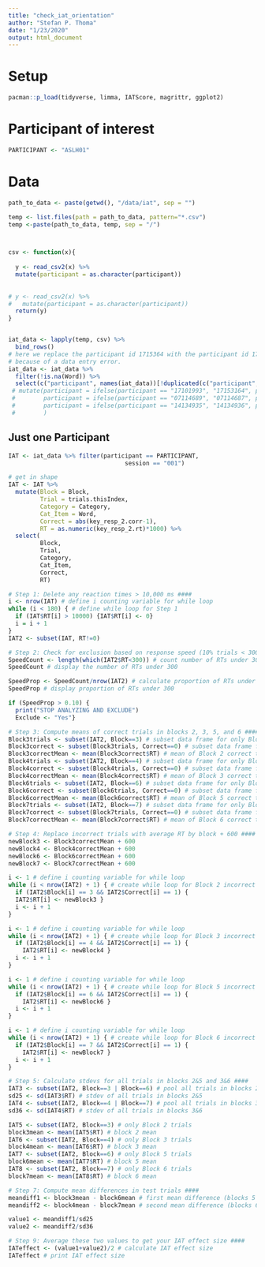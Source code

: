 ```yaml
---
title: "check_iat_orientation"
author: "Stefan P. Thoma"
date: "1/23/2020"
output: html_document
---
```


# Setup
```r
pacman::p_load(tidyverse, limma, IATScore, magrittr, ggplot2)
```

# Participant of interest
```r
PARTICIPANT <- "ASLH01"
```

# Data
```r
path_to_data <- paste(getwd(), "/data/iat", sep = "")

temp <- list.files(path = path_to_data, pattern="*.csv")
temp <-paste(path_to_data, temp, sep = "/")



csv <- function(x){
  
  y <- read_csv2(x) %>% 
  mutate(participant = as.character(participant))
  
  
# y <- read_csv2(x) %>%
#   mutate(participant = as.character(participant))
  return(y)
}


iat_data <- lapply(temp, csv) %>%
  bind_rows()
# here we replace the participant id 1715364 with the participant id 17101993, 
# because of a data entry error. 
iat_data <- iat_data %>%
  filter(!is.na(Word)) %>%
  select(c("participant", names(iat_data))[!duplicated(c("participant", names(iat_data)))], -X17)# %>%
 # mutate(participant = ifelse(participant == "17101993", "17153164", participant), 
 #        participant = ifelse(participant == "07114689", "07114687", participant), 
 #        participant = ifelse(participant == "14134935", "14134936", participant), 
 #        )

```
## Just one Participant
```r
IAT <- iat_data %>% filter(participant == PARTICIPANT,
                                 session == "001")
```

```r
# get in shape
IAT <- IAT %>% 
  mutate(Block = Block,
         Trial = trials.thisIndex,
         Category = Category,
         Cat_Item = Word,
         Correct = abs(key_resp_2.corr-1),
         RT = as.numeric(key_resp_2.rt)*1000) %>%
  select(
         Block,
         Trial,
         Category,
         Cat_Item,
         Correct,
         RT)
```

```r
# Step 1: Delete any reaction times > 10,000 ms ####
i <- nrow(IAT) # define i counting variable for while loop
while (i < 180) { # define while loop for Step 1 
  if (IAT$RT[i] > 10000) {IAT$RT[i] <- 0}
  i = i + 1
}
IAT2 <- subset(IAT, RT!=0)
```


```r
# Step 2: Check for exclusion based on response speed (10% trials < 300 ms) ####
SpeedCount <- length(which(IAT2$RT<300)) # count number of RTs under 300
SpeedCount # display the number of RTs under 300 
```
```r
SpeedProp <- SpeedCount/nrow(IAT2) # calculate proportion of RTs under 300
SpeedProp # display proportion of RTs under 300 
```

```r
if (SpeedProp > 0.10) { 
  print("STOP ANALYZING AND EXCLUDE")
  Exclude <- "Yes"}
```

```r
# Step 3: Compute means of correct trials in blocks 2, 3, 5, and 6 ####
Block3trials <- subset(IAT2, Block==3) # subset data frame for only Block 2 trials 
Block3correct <- subset(Block3trials, Correct==0) # subset data frame for only correct trials
Block3correctMean <- mean(Block3correct$RT) # mean of Block 2 correct trials 
Block4trials <- subset(IAT2, Block==4) # subset data frame for only Block 3 trials 
Block4correct <- subset(Block4trials, Correct==0) # subset data frame for only correct trials
Block4correctMean <- mean(Block4correct$RT) # mean of Block 3 correct trials 
Block6trials <- subset(IAT2, Block==6) # subset data frame for only Block 5 trials 
Block6correct <- subset(Block6trials, Correct==0) # subset data frame for only correct trials
Block6correctMean <- mean(Block6correct$RT) # mean of Block 5 correct trials 
Block7trials <- subset(IAT2, Block==7) # subset data frame for only Block 6 trials 
Block7correct <- subset(Block7trials, Correct==0) # subset data frame for only correct trials
Block7correctMean <- mean(Block7correct$RT) # mean of Block 6 correct trials 
```

```r
# Step 4: Replace incorrect trials with average RT by block + 600 ####
newBlock3 <- Block3correctMean + 600
newBlock4 <- Block4correctMean + 600
newBlock6 <- Block6correctMean + 600
newBlock7 <- Block7correctMean + 600

i <- 1 # define i counting variable for while loop 
while (i < nrow(IAT2) + 1) { # create while loop for Block 2 incorrect trial replacement
  if (IAT2$Block[i] == 3 && IAT2$Correct[i] == 1) {
  IAT2$RT[i] <- newBlock3 }
  i <- i + 1
}

i <- 1 # define i counting variable for while loop 
while (i < nrow(IAT2) + 1) { # create while loop for Block 3 incorrect trial replacement
  if (IAT2$Block[i] == 4 && IAT2$Correct[i] == 1) {
    IAT2$RT[i] <- newBlock4 }
  i <- i + 1
}

i <- 1 # define i counting variable for while loop 
while (i < nrow(IAT2) + 1) { # create while loop for Block 5 incorrect trial replacement
  if (IAT2$Block[i] == 6 && IAT2$Correct[i] == 1) {
    IAT2$RT[i] <- newBlock6 }
  i <- i + 1
}

i <- 1 # define i counting variable for while loop 
while (i < nrow(IAT2) + 1) { # create while loop for Block 6 incorrect trial replacement
  if (IAT2$Block[i] == 7 && IAT2$Correct[i] == 1) {
    IAT2$RT[i] <- newBlock7 }
  i <- i + 1
}
```

```r
# Step 5: Calculate stdevs for all trials in blocks 2&5 and 3&6 ####
IAT3 <- subset(IAT2, Block==3 | Block==6) # pool all trials in blocks 2&5
sd25 <- sd(IAT3$RT) # stdev of all trials in blocks 2&5
IAT4 <- subset(IAT2, Block==4 | Block==7) # pool all trials in blocks 3&6
sd36 <- sd(IAT4$RT) # stdev of all trials in blocks 3&6
```

```r
IAT5 <- subset(IAT2, Block==3) # only Block 2 trials
block3mean <- mean(IAT5$RT) # block 2 mean
IAT6 <- subset(IAT2, Block==4) # only Block 3 trials
block4mean <- mean(IAT6$RT) # block 3 mean 
IAT7 <- subset(IAT2, Block==6) # only Block 5 trials
block6mean <- mean(IAT7$RT) # block 5 mean
IAT8 <- subset(IAT2, Block==7) # only Block 6 trials
block7mean <- mean(IAT8$RT) # block 6 mean
```

```r
# Step 7: Compute mean differences in test trials #### 
meandiff1 <- block3mean - block6mean # first mean difference (blocks 5 - 2)
meandiff2 <- block4mean - block7mean # second mean difference (blocks 6 - 3)
```

```r
value1 <- meandiff1/sd25
value2 <- meandiff2/sd36
```
```r
# Step 9: Average these two values to get your IAT effect size ####
IATeffect <- (value1+value2)/2 # calculate IAT effect size 
IATeffect # print IAT effect size 
```
















